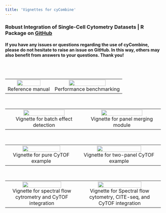```yaml
---
title: 'Vignettes for cyCombine'
---
```


### Robust Integration of Single-Cell Cytometry Datasets | R Package on [GitHub](https://github.com/biosurf/cyCombine)

#### If you have any issues or questions regarding the use of cyCombine, please do not hesitate to raise an issue on GitHub. In this way, others may also benefit from answers to your questions. Thank you!


<br>
<br>
<table style="width:100%">
<tr>

<td><center>[![](images/cyCombine/Logos/cyCombine.png){ width=75% }](cyCombine_ref_manual.html)<br>Reference manual</center></td>

<td><center>[![](images/cyCombine/Logos/benchmarking.png){ width=75% }](cyCombine_benchmarking.html)<br>Performance benchmarking</center></td>

</tr>
</table>
<br>


<table style="width:100%">
<tr>

<td><center>[![](images/cyCombine/Logos/detect_effect.png){ width=75% }](cyCombine_detect_batch_effects.html)<br>Vignette for batch effect detection</center></td>
    
<td><center>[![](images/cyCombine/Logos/Panel_merging.png){ width=75% }](cyCombine_panel_merging.html)<br>Vignette for panel merging module</center></td>

</tr>
</table>
<br>


<table style="width:100%">
<tr>

<td><center>[![](images/cyCombine/Logos/CyTOF.png){ width=75% }](cyCombine_CyTOF_1panel.html)<br>Vignette for pure CyTOF example</center></td>
    
<td><center>[![](images/cyCombine/Logos/CyTOF2.png){ width=75% }](cyCombine_CyTOF_2panels.html)<br>Vignette for two-panel CyTOF example</center></td>

</tr>
</table>
<br>

<table style="width:100%">
<tr>

<td><center>[![](images/cyCombine/Logos/Flow2.png){ width=75% }](cyCombine_Spectralflow_CyTOF.html)<br>Vignette for spectral flow cytrometry and CyTOF integration</center></td>

<td><center>[![](images/cyCombine/Logos/Spectral_CITEseq.png){ width=75% }](cyCombine_CITEseq_Spectral_CyTOF.html)<br>Vignette for Spectral flow cytometry, CITE-seq, and CyTOF integration</center></td>

</tr>
</table>
<!-- <br> -->


<!-- <table style="width:100%"> -->
<!-- <tr> -->

<!-- <td><center>[![](images/cyCombine/Flow1.png){ width=75% }](cyCombine/Flow_CyTOF.html)<br>Vignette for flow cytrometry and CyTOF integration</center></td> -->

<!-- <td><center>[![](images/cyCombine/CITEseq.png){ width=75% }](cyCombine/CITEseq_CyTOF.html)<br>Vignette for CITE-seq and CyTOF integration</center></td> -->

<!-- </tr> -->
<!-- </table> -->
